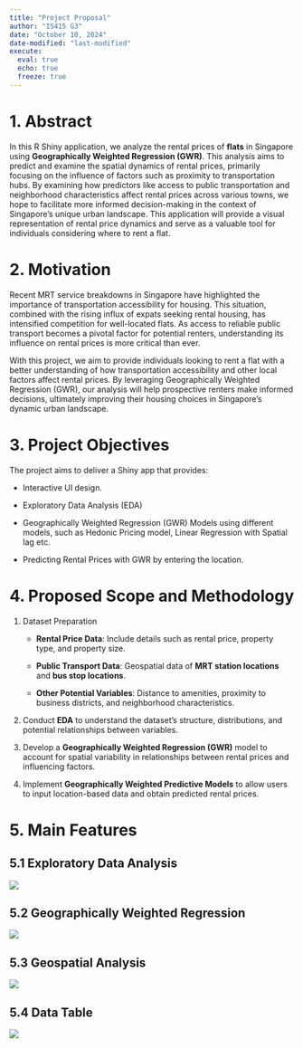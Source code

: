 ```yaml
---
title: "Project Proposal"
author: "IS415 G3"
date: "October 10, 2024"
date-modified: "last-modified"
execute: 
  eval: true
  echo: true
  freeze: true
---
```


# 1. Abstract

In this R Shiny application, we analyze the rental prices of **flats** in Singapore using **Geographically Weighted Regression (GWR)**. This analysis aims to predict and examine the spatial dynamics of rental prices, primarily focusing on the influence of factors such as proximity to transportation hubs. By examining how predictors like access to public transportation and neighborhood characteristics affect rental prices across various towns, we hope to facilitate more informed decision-making in the context of Singapore's unique urban landscape. This application will provide a visual representation of rental price dynamics and serve as a valuable tool for individuals considering where to rent a flat.

# 2. Motivation

Recent MRT service breakdowns in Singapore have highlighted the importance of transportation accessibility for housing. This situation, combined with the rising influx of expats seeking rental housing, has intensified competition for well-located flats. As access to reliable public transport becomes a pivotal factor for potential renters, understanding its influence on rental prices is more critical than ever.

With this project, we aim to provide individuals looking to rent a flat with a better understanding of how transportation accessibility and other local factors affect rental prices. By leveraging Geographically Weighted Regression (GWR), our analysis will help prospective renters make informed decisions, ultimately improving their housing choices in Singapore's dynamic urban landscape.

# 3. Project Objectives

The project aims to deliver a Shiny app that provides:

-   Interactive UI design.

-   Exploratory Data Analysis (EDA)

-   Geographically Weighted Regression (GWR) Models using different models, such as Hedonic Pricing model, Linear Regression with Spatial lag etc.

-   Predicting Rental Prices with GWR by entering the location.\

# 4. Proposed Scope and Methodology

1.  Dataset Preparation

    -   **Rental Price Data**: Include details such as rental price, property type, and property size.

    -   **Public Transport Data**: Geospatial data of **MRT station locations** and **bus stop locations**.

    -   **Other Potential Variables**: Distance to amenities, proximity to business districts, and neighborhood characteristics.

2.  Conduct **EDA** to understand the dataset’s structure, distributions, and potential relationships between variables.

3.  Develop a **Geographically Weighted Regression (GWR)** model to account for spatial variability in relationships between rental prices and influencing factors.

4.  Implement **Geographically Weighted Predictive Models** to allow users to input location-based data and obtain predicted rental prices.

# 5. Main Features

## 5.1 Exploratory Data Analysis

![](images/EDA-02.png)

## 5.2 Geographically Weighted Regression

![](images/GWR-01.png)

## 5.3 Geospatial Analysis

![](images/Geospatial Analysis-01.png)

## 5.4 Data Table

![](images/Data Table.png)
